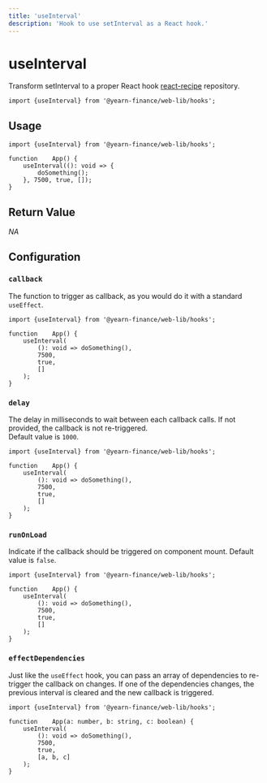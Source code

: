 ```yaml
---
title: 'useInterval'
description: 'Hook to use setInterval as a React hook.'
---
```


# useInterval
Transform setInterval to a proper React hook [react-recipe](https://github.com/craig1123/react-recipes/blob/master/docs/useInterval.md) repository.

```tsx
import {useInterval} from '@yearn-finance/web-lib/hooks';
```

## Usage

```tsx
import {useInterval} from '@yearn-finance/web-lib/hooks';

function	App() {
	useInterval((): void => {
		doSomething();
	}, 7500, true, []);
}
```

## Return Value
*NA*


## Configuration

### `callback`
The function to trigger as callback, as you would do it with a standard `useEffect`.
```tsx {5}
import {useInterval} from '@yearn-finance/web-lib/hooks';

function	App() {
	useInterval(
		(): void => doSomething(),
		7500,
		true,
		[]
	);
}
```

### `delay`
The delay in milliseconds to wait between each callback calls. If not provided, the callback is not re-triggered.  
Default value is `1000`.
```tsx {6}
import {useInterval} from '@yearn-finance/web-lib/hooks';

function	App() {
	useInterval(
		(): void => doSomething(),
		7500,
		true,
		[]
	);
}
```

### `runOnLoad`
Indicate if the callback should be triggered on component mount. Default value is `false`.
```tsx {7}
import {useInterval} from '@yearn-finance/web-lib/hooks';

function	App() {
	useInterval(
		(): void => doSomething(),
		7500,
		true,
		[]
	);
}
```

### `effectDependencies`
Just like the `useEffect` hook, you can pass an array of dependencies to re-trigger the callback on changes. If one of the dependencies changes, the previous interval is cleared and the new callback is triggered.
```tsx {8}
import {useInterval} from '@yearn-finance/web-lib/hooks';

function	App(a: number, b: string, c: boolean) {
	useInterval(
		(): void => doSomething(),
		7500,
		true,
		[a, b, c]
	);
}
```